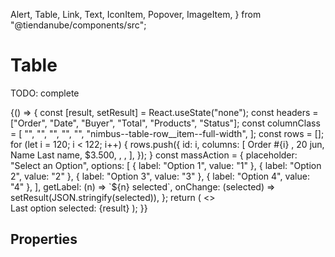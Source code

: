   Alert,
  Table,
  Link,
  Text,
  IconItem,
  Popover,
  ImageItem,
} from "@tiendanube/components/src";


<Meta title="Components/Table" component={Table} />

# Table

TODO: complete

<Preview>
  <Story name="default" decorators={[withKnobs, withA11y]}>
    {() => {
      const [result, setResult] = React.useState("none");
      const headers = ["Order", "Date", "Buyer", "Total", "Products", "Status"];
      const columnClass = [
        "",
        "",
        "",
        "",
        "",
        "nimbus--table-row__item--full-width",
      ];
      const rows = [];
      for (let i = 120; i < 122; i++) {
        rows.push({
          id: i,
          columns: [
            <Link key="1" href="https://www.tiendanube.com/" target="_self">
              Order #{i}
            </Link>,
            <Text key="2">20 jun</Text>,
            <Text key="3">Name Last name</Text>,
            <Text key="4">$3.500</Text>,
            <Popover key="5" name={i} label="6 products" title={`Order #${i}`}>
              <ImageItem
                thumbnail="https://images.unsplash.com/photo-1525966222134-fcfa99b8ae77?ixlib=rb-1.2.1&ixid=eyJhcHBfaWQiOjEyMDd9&auto=format&fit=crop&w=943&q=80"
                link="Product"
                linkTo="https://www.tiendanube.com/"
                subtitle="Variant"
                description="1 x $3.500"
              />
              <ImageItem
                thumbnail="https://images.unsplash.com/photo-1525966222134-fcfa99b8ae77?ixlib=rb-1.2.1&ixid=eyJhcHBfaWQiOjEyMDd9&auto=format&fit=crop&w=943&q=80"
                link="Product"
                linkTo="https://www.tiendanube.com/"
                subtitle="Variant"
                description="2 x $3.500"
              />
              <ImageItem
                thumbnail="https://images.unsplash.com/photo-1525966222134-fcfa99b8ae77?ixlib=rb-1.2.1&ixid=eyJhcHBfaWQiOjEyMDd9&auto=format&fit=crop&w=943&q=80"
                link="Product"
                linkTo="https://www.tiendanube.com/"
                subtitle="Variant"
                description="3 x $3.500"
              />
            </Popover>,
            <IconItem
              key="6"
              icon={BoxUnpackedIcon}
              title="Ready to pack"
              appearance="secondary"
            />,
          ],
        });
      }
      const massAction = {
        placeholder: "Select an Option",
        options: [
          { label: "Option 1", value: "1" },
          { label: "Option 2", value: "2" },
          { label: "Option 3", value: "3" },
          { label: "Option 4", value: "4" },
        ],
        getLabel: (n) => `${n} selected`,
        onChange: (selected) => setResult(JSON.stringify(selected)),
      };
      return (
        <>
          <Table
            headers={headers}
            rows={rows}
            columnClass={columnClass}
            massAction={massAction}
          />
          <br />
          <Alert show>Last option selected: {result}</Alert>
        </>
      );
    }}
  </Story>
</Preview>

## Properties

<Props of={Table.type} />
